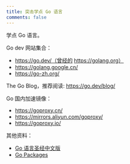 ```yaml
---
title: 突击学点 Go 语言
comments: false
---
```


学点 Go 语言。

Go dev 网站集合：

* https://go.dev/（曾经的 https://golang.org）
* https://golang.google.cn/
* https://go-zh.org/

The Go Blog，推荐阅读: https://go.dev/blog/

Go 国内加速镜像：

* https://goproxy.cn/
* https://mirrors.aliyun.com/goproxy/
* https://goproxy.io/

其他资料：

* [Go 语言圣经中文版](https://books.studygolang.com/gopl-zh/index.html)
* [Go Packages](https://golang.org/pkg/)
